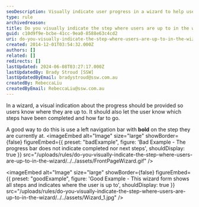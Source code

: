 ```yaml
---
seoDescription: Visually indicate user progress in a wizard to help users stay on track.
type: rule
archivedreason:
title: Do you visually indicate the step where users are up to in the wizard?
guid: c10d9f9e-bcbe-41cc-9ea0-8588e63c4cd2
uri: do-you-visually-indicate-the-step-where-users-are-up-to-in-the-wizard
created: 2014-12-01T03:54:32.000Z
authors: []
related: []
redirects: []
lastUpdated: 2024-06-08T03:27:17.000Z
lastUpdatedBy: Brady Stroud [SSW]
lastUpdatedByEmail: bradystroud@ssw.com.au
createdBy: RebeccaLiu
createdByEmail: RebeccaLiu@ssw.com.au
---
```


In a wizard, a visual indication about the progress should be provided so users know where they are up to. It should also let the user know which steps have been completed and how far to go.

A good way to do this is use a left navigation bar with **bold** on the step they are currently at.
<imageEmbed
  alt="Image"
  size="large"
  showBorder={false}
  figureEmbed={{
    preset: "badExample",
    figure: 'Bad Example - The progress bar does not indicate completed nor next steps',
    shouldDisplay: true
  }}
  src="/uploads/rules/do-you-visually-indicate-the-step-where-users-are-up-to-in-the-wizard/../../assets/FrontPageWizard.gif"
/>

<imageEmbed
  alt="Image"
  size="large"
  showBorder={false}
  figureEmbed={{
    preset: "goodExample",
    figure: 'Good Example - This wizard form shows all steps and indicates where the user is up to',
    shouldDisplay: true
  }}
  src="/uploads/rules/do-you-visually-indicate-the-step-where-users-are-up-to-in-the-wizard/../../assets/Wizard_1.jpg"
/>
